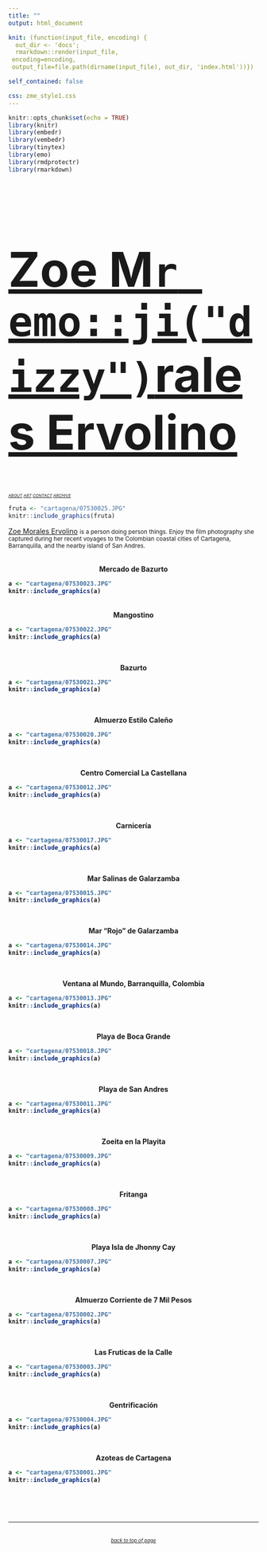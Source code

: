 ```yaml
---
title: ""
output: html_document

knit: (function(input_file, encoding) {
  out_dir <- 'docs';
  rmarkdown::render(input_file,
 encoding=encoding,
 output_file=file.path(dirname(input_file), out_dir, 'index.html'))})

self_contained: false

css: zme_style1.css
---
```

<style type="text/css">
.main-container {
  max-width: 1800px;
  margin-left: auto;
  margin-right: auto;
    background-color:HoneyDew;
    	cursor: url('/Users/zoeervolino/Documents/zoe/zoe/cursor.cur'), default;
}
</style>


```r
knitr::opts_chunk$set(echo = TRUE)
library(knitr)
library(embedr)
library(vembedr)
library(tinytex)
library(emo)
library(rmdprotectr)
library(rmarkdown)
```
<a href="https://zoervolino.github.io/zoe/">
<font size=80>
<h1>Zoe M`r emo::ji("dizzy")`rales Ervolino</h1>
</font>
</a>

<a2>
<small>
<small><small><a href="https://zoervolino.github.io/zoe/about.html"><i>ABOUT</a>  </i></small></small>
<small><small><a href="https://zoervolino.github.io/zoe/design.html"><i>ART</a>  </i></small></small> 
<small><small><a href="https://zoervolino.github.io/zoe/contact.html"><i>CONTACT</a>  </i></small></small> 
<small><small><a href="https://tinyletter.com/unfriendlybrujita/archive"><i>ARCHIVE</a>  </i></small></small>
</small>
</a2>  


```r

fruta <- "cartagena/07530025.JPG"
knitr::include_graphics(fruta)

```

<a href="https://zoervolino.github.io/zoe/">Zoe Morales Ervolino</a> <a1><small>is a person doing person things. Enjoy the film photography she captured during her recent voyages to the Colombian coastal cities of Cartagena, Barranquilla, and the nearby island of San Andres.</a1></small>

<br>
<b><center>Mercado de Bazurto</center>
```r

a <- "cartagena/07530023.JPG"
knitr::include_graphics(a)

```
<br>
<center>Mangostino</center>

```r

a <- "cartagena/07530022.JPG"
knitr::include_graphics(a)

```
<br>

<center>Bazurto</center>
```r

a <- "cartagena/07530021.JPG"
knitr::include_graphics(a)

```
<br>

 <center>Almuerzo Estilo Caleño</center>
```r

a <- "cartagena/07530020.JPG"
knitr::include_graphics(a)

```
<br>

<center>Centro Comercial La Castellana</center>

```r

a <- "cartagena/07530012.JPG"
knitr::include_graphics(a)

```

<br>

  <center>Carnicería</center>
```r

a <- "cartagena/07530017.JPG"
knitr::include_graphics(a)

```
<br>

<center>Mar Salinas de Galarzamba</center>
```r

a <- "cartagena/07530015.JPG"
knitr::include_graphics(a)

```
<br>

<center>Mar "Rojo" de Galarzamba</center>
```r

a <- "cartagena/07530014.JPG"
knitr::include_graphics(a)

```
<br>

  <center>Ventana al Mundo, Barranquilla, Colombia</center>
```r

a <- "cartagena/07530013.JPG"
knitr::include_graphics(a)

```
<br>

  <center>Playa de Boca Grande</center>
```r

a <- "cartagena/07530018.JPG"
knitr::include_graphics(a)

```
<br>

  <center>Playa de San Andres</center>
```r

a <- "cartagena/07530011.JPG"
knitr::include_graphics(a)

```
<br>

  <center>Zoeita en la Playita</center>
```r

a <- "cartagena/07530009.JPG"
knitr::include_graphics(a)

```
<br>

  <center>Fritanga</center>
```r

a <- "cartagena/07530008.JPG"
knitr::include_graphics(a)

```
<br>

  <center>Playa Isla de Jhonny Cay</center>
```r

a <- "cartagena/07530007.JPG"
knitr::include_graphics(a)

```
<br>

  <center>Almuerzo Corriente de 7 Mil Pesos</center>
```r

a <- "cartagena/07530002.JPG"
knitr::include_graphics(a)

```

<br>

  <center>Las Fruticas de la Calle</center>
```r

a <- "cartagena/07530003.JPG"
knitr::include_graphics(a)

```
<br>

  <center>Gentrificación</center>
```r

a <- "cartagena/07530004.JPG"
knitr::include_graphics(a)

```
<br>

  <center>Azoteas de Cartagena</center>
```r

a <- "cartagena/07530001.JPG"
knitr::include_graphics(a)

```
<br></b>

<br>
<hr>
<br>
<small>
<small>
<center>
<i><a href="#top">back to top of page</a>
</center>
</i>
</small>
</small>
</br>